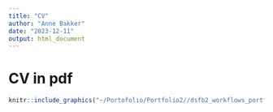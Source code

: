 ```yaml
---
title: "CV"
author: "Anne Bakker"
date: "2023-12-11"
output: html_document
---
```


# CV in pdf

```r
knitr::include_graphics("~/Portofolio/Portfolio2//dsfb2_workflows_portfolio2/CV_Toekomstplan_AnneBakker/02_CV.pdf")
```

